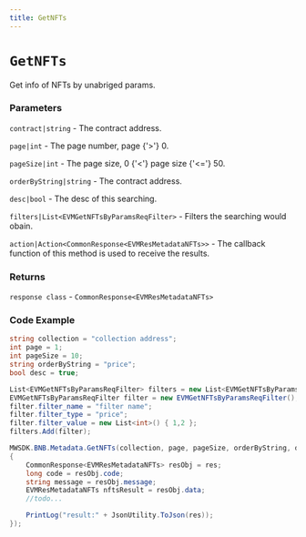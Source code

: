 ```yaml
---
title: GetNFTs
---
```


# `GetNFTs`

Get info of NFTs by unabriged params.
### Parameters
`contract|string` - The contract address.

`page|int` - The page number, page {'>'} 0.

`pageSize|int` - The page size, 0 {'<'} page size {'<='} 50.

`orderByString|string` - The contract address.

`desc|bool` - The desc of this searching.

`filters|List<EVMGetNFTsByParamsReqFilter>` - Filters the searching would obain.

`action|Action<CommonResponse<EVMResMetadataNFTs>>` - The callback function of this method is used to receive the results.

### Returns
`response class` - `CommonResponse<EVMResMetadataNFTs>`

### Code Example
```csharp
string collection = "collection address";
int page = 1;
int pageSize = 10;
string orderByString = "price";
bool desc = true;

List<EVMGetNFTsByParamsReqFilter> filters = new List<EVMGetNFTsByParamsReqFilter>();
EVMGetNFTsByParamsReqFilter filter = new EVMGetNFTsByParamsReqFilter();
filter.filter_name = "filter name";
filter.filter_type = "price";
filter.filter_value = new List<int>() { 1,2 };
filters.Add(filter);

MWSDK.BNB.Metadata.GetNFTs(collection, page, pageSize, orderByString, desc, filters, (res) =>
{
    CommonResponse<EVMResMetadataNFTs> resObj = res;
    long code = resObj.code;
    string message = resObj.message;
    EVMResMetadataNFTs nftsResult = resObj.data;
    //todo...

    PrintLog("result:" + JsonUtility.ToJson(res));
});
```